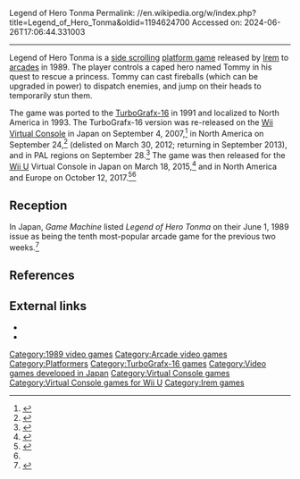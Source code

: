 Legend of Hero Tonma
Permalink: //en.wikipedia.org/w/index.php?title=Legend_of_Hero_Tonma&oldid=1194624700
Accessed on: 2024-06-26T17:06:44.331003



------
Legend of Hero Tonma
{{Infobox video game
|title = Legend Of Hero Tonma
|image = LegendofHeroTonma arcadeflyer.png
|caption = Japanese arcade flyer of ''Legend of Hero Tonma''.
|developer = [[Irem]]
|publisher = [[Irem]]
|designer =
|released = '''Arcade:''' 1989<br>'''TurboGrafx-16:''' February 1993<sup>NA</sup>
|genre = [[Platform game|Platform]]
|modes = Single-player, multiplayer
|platforms = [[Arcade game|Arcade]], [[TurboGrafx-16]]
|arcade system = Irem M72
}}
{{nihongo|'''''Legend of Hero Tonma'''''|レジェンド・オブ・ヒーロー・トンマ}} is a [[side scrolling]] [[platform game]] released by [[Irem]] to [[Video arcade|arcades]] in 1989. The player controls a caped hero named Tommy in his quest to rescue a princess. Tommy can cast fireballs (which can be upgraded in power) to dispatch enemies, and jump on their heads to temporarily stun them.

The game was ported to the [[TurboGrafx-16]] in 1991 and localized to North America in 1993. The TurboGrafx-16 version was re-released on the [[Wii]] [[Virtual Console]] in Japan on September 4, 2007,<ref>{{Cite web|url=https://www.nintendo.co.jp/wii/vc/software/04.html|title=Wii &#124; Virtual Console バーチャルコンソール|website=www.nintendo.co.jp |accessdate=July 10, 2022}}</ref> in North America on September 24,<ref>{{Cite web|url=https://www.nintendo.com/|title=Nintendo - Official Site - Video Game Consoles, Games|website=www.nintendo.com}}</ref> (delisted on March 30, 2012; returning in September 2013), and in PAL regions on September 28.<ref name=Europe>{{Cite web |url=https://www.nintendo.co.uk/Games/TurboGrafx/Legend-of-Hero-Tonma--277842.html|title=Legend of Hero Tonma™|website=Nintendo of Europe GmbH |accessdate=July 10, 2022}}</ref> The game was then released for the [[Wii U]] Virtual Console in Japan on March 18, 2015,<ref>{{Cite web |url=https://www.nintendo.co.jp/titles/20010000013529|title=レジェンド･オブ･ヒーロー･トンマ &#124; Wii U &#124; 任天堂|website=任天堂ホームページ}}</ref> and in North America and Europe on October 12, 2017.<ref>{{Cite web|url=https://www.nintendo.com/games/detail/legend-of-hero-tonma-wii-u/|title=Legend of Hero Tonma for Wii U - Nintendo Game Details|website=www.nintendo.com}}</ref><ref name=Europe/>

== Reception ==
In Japan, ''Game Machine'' listed ''Legend of Hero Tonma'' on their June 1, 1989 issue as being the tenth most-popular arcade game for the previous two weeks.<ref>{{cite magazine|title=Game Machine's Best Hit Games 25 - テーブル型TVゲーム機 (Table Videos)|magazine=[[:ja:ゲームマシン|Game Machine]]|issue=357 |publisher=[[:ja:アミューズメント通信社|Amusement Press, Inc.]]|date=1 June 1989|page=21|lang=ja}}</ref>

==References==
{{Reflist}}

==External links==
* {{KLOV game|id=8405}}
* {{moby game|id=/turbo-grafx/legend-of-hero-tonma}}

{{DEFAULTSORT:Legend Of Hero Tonma}}
[[Category:1989 video games]]
[[Category:Arcade video games]]
[[Category:Platformers]]
[[Category:TurboGrafx-16 games]]
[[Category:Video games developed in Japan]]
[[Category:Virtual Console games]]
[[Category:Virtual Console games for Wii U]]
[[Category:Irem games]]

{{Action-videogame-stub}}